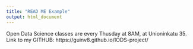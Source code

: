 ```yaml
---
title: "READ ME Example"
output: html_document
---
```


Open Data Science classes are every Thusday at 8AM, at Unioninkatu 35.
Link to my GITHUB: https://guinv8.github.io/IODS-project/